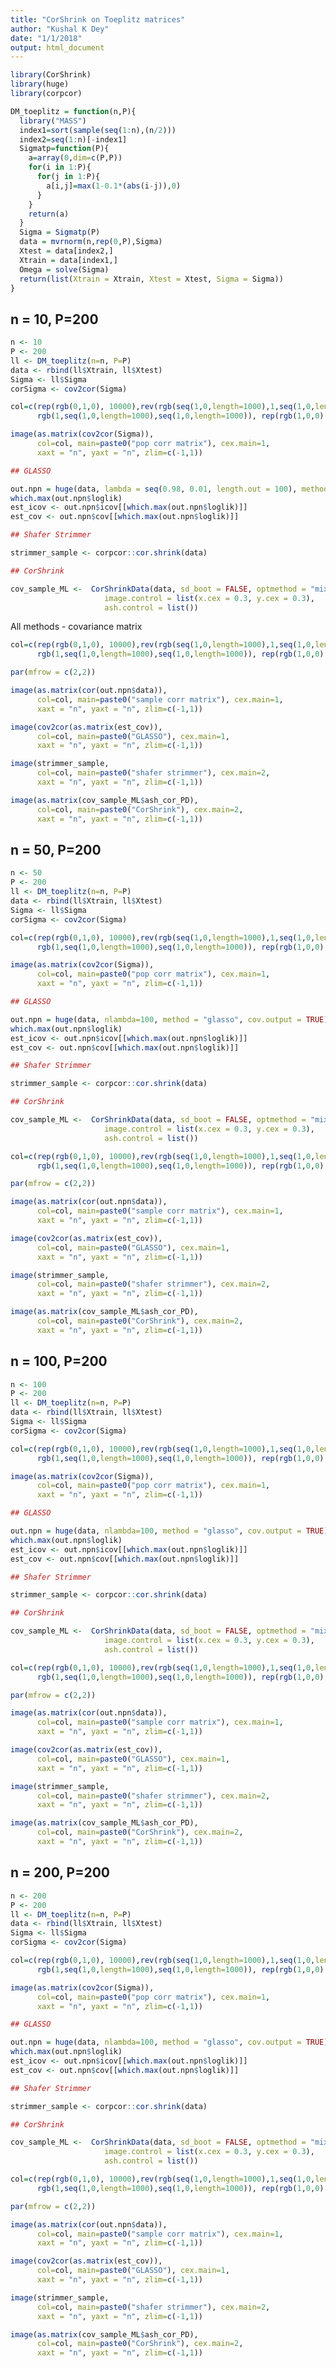 ```yaml
---
title: "CorShrink on Toeplitz matrices"
author: "Kushal K Dey"
date: "1/1/2018"
output: html_document
---
```


```r
library(CorShrink)
library(huge)
library(corpcor)
```


```r
DM_toeplitz = function(n,P){
  library("MASS")
  index1=sort(sample(seq(1:n),(n/2)))
  index2=seq(1:n)[-index1]
  Sigmatp=function(P){
    a=array(0,dim=c(P,P))
    for(i in 1:P){
      for(j in 1:P){
        a[i,j]=max(1-0.1*(abs(i-j)),0)
      }
    }
    return(a)
  }
  Sigma = Sigmatp(P)
  data = mvrnorm(n,rep(0,P),Sigma)
  Xtest = data[index2,]
  Xtrain = data[index1,]
  Omega = solve(Sigma)
  return(list(Xtrain = Xtrain, Xtest = Xtest, Sigma = Sigma))
}

```


## n = 10, P=200

```r
n <- 10
P <- 200
ll <- DM_toeplitz(n=n, P=P)
data <- rbind(ll$Xtrain, ll$Xtest)
Sigma <- ll$Sigma
corSigma <- cov2cor(Sigma)
```

```r
col=c(rep(rgb(0,1,0), 10000),rev(rgb(seq(1,0,length=1000),1,seq(1,0,length=1000))),
      rgb(1,seq(1,0,length=1000),seq(1,0,length=1000)), rep(rgb(1,0,0),10000))

image(as.matrix(cov2cor(Sigma)),
      col=col, main=paste0("pop corr matrix"), cex.main=1,
      xaxt = "n", yaxt = "n", zlim=c(-1,1))
```

```r

## GLASSO

out.npn = huge(data, lambda = seq(0.98, 0.01, length.out = 100), method = "glasso", cov.output = TRUE)
which.max(out.npn$loglik)
est_icov <- out.npn$icov[[which.max(out.npn$loglik)]]
est_cov <- out.npn$cov[[which.max(out.npn$loglik)]]

## Shafer Strimmer 

strimmer_sample <- corpcor::cor.shrink(data)

## CorShrink

cov_sample_ML <-  CorShrinkData(data, sd_boot = FALSE, optmethod = "mixEM",
                     image.control = list(x.cex = 0.3, y.cex = 0.3),
                     ash.control = list())

```

All methods - covariance matrix 

```r

col=c(rep(rgb(0,1,0), 10000),rev(rgb(seq(1,0,length=1000),1,seq(1,0,length=1000))),
      rgb(1,seq(1,0,length=1000),seq(1,0,length=1000)), rep(rgb(1,0,0),10000))

par(mfrow = c(2,2))

image(as.matrix(cor(out.npn$data)),
      col=col, main=paste0("sample corr matrix"), cex.main=1,
      xaxt = "n", yaxt = "n", zlim=c(-1,1))

image(cov2cor(as.matrix(est_cov)),
      col=col, main=paste0("GLASSO"), cex.main=1,
      xaxt = "n", yaxt = "n", zlim=c(-1,1))

image(strimmer_sample,
      col=col, main=paste0("shafer strimmer"), cex.main=2,
      xaxt = "n", yaxt = "n", zlim=c(-1,1))

image(as.matrix(cov_sample_ML$ash_cor_PD),
      col=col, main=paste0("CorShrink"), cex.main=2,
      xaxt = "n", yaxt = "n", zlim=c(-1,1))

```

## n = 50, P=200

```r
n <- 50
P <- 200
ll <- DM_toeplitz(n=n, P=P)
data <- rbind(ll$Xtrain, ll$Xtest)
Sigma <- ll$Sigma
corSigma <- cov2cor(Sigma)
```

```r
col=c(rep(rgb(0,1,0), 10000),rev(rgb(seq(1,0,length=1000),1,seq(1,0,length=1000))),
      rgb(1,seq(1,0,length=1000),seq(1,0,length=1000)), rep(rgb(1,0,0),10000))

image(as.matrix(cov2cor(Sigma)),
      col=col, main=paste0("pop corr matrix"), cex.main=1,
      xaxt = "n", yaxt = "n", zlim=c(-1,1))
```

```r

## GLASSO

out.npn = huge(data, nlambda=100, method = "glasso", cov.output = TRUE)
which.max(out.npn$loglik)
est_icov <- out.npn$icov[[which.max(out.npn$loglik)]]
est_cov <- out.npn$cov[[which.max(out.npn$loglik)]]

## Shafer Strimmer 

strimmer_sample <- corpcor::cor.shrink(data)

## CorShrink

cov_sample_ML <-  CorShrinkData(data, sd_boot = FALSE, optmethod = "mixEM",
                     image.control = list(x.cex = 0.3, y.cex = 0.3),
                     ash.control = list())

```

```r

col=c(rep(rgb(0,1,0), 10000),rev(rgb(seq(1,0,length=1000),1,seq(1,0,length=1000))),
      rgb(1,seq(1,0,length=1000),seq(1,0,length=1000)), rep(rgb(1,0,0),10000))

par(mfrow = c(2,2))

image(as.matrix(cor(out.npn$data)),
      col=col, main=paste0("sample corr matrix"), cex.main=1,
      xaxt = "n", yaxt = "n", zlim=c(-1,1))

image(cov2cor(as.matrix(est_cov)),
      col=col, main=paste0("GLASSO"), cex.main=1,
      xaxt = "n", yaxt = "n", zlim=c(-1,1))

image(strimmer_sample,
      col=col, main=paste0("shafer strimmer"), cex.main=2,
      xaxt = "n", yaxt = "n", zlim=c(-1,1))

image(as.matrix(cov_sample_ML$ash_cor_PD),
      col=col, main=paste0("CorShrink"), cex.main=2,
      xaxt = "n", yaxt = "n", zlim=c(-1,1))

```

## n = 100, P=200

```r
n <- 100
P <- 200
ll <- DM_toeplitz(n=n, P=P)
data <- rbind(ll$Xtrain, ll$Xtest)
Sigma <- ll$Sigma
corSigma <- cov2cor(Sigma)
```

```r
col=c(rep(rgb(0,1,0), 10000),rev(rgb(seq(1,0,length=1000),1,seq(1,0,length=1000))),
      rgb(1,seq(1,0,length=1000),seq(1,0,length=1000)), rep(rgb(1,0,0),10000))

image(as.matrix(cov2cor(Sigma)),
      col=col, main=paste0("pop corr matrix"), cex.main=1,
      xaxt = "n", yaxt = "n", zlim=c(-1,1))
```

```r

## GLASSO

out.npn = huge(data, nlambda=100, method = "glasso", cov.output = TRUE)
which.max(out.npn$loglik)
est_icov <- out.npn$icov[[which.max(out.npn$loglik)]]
est_cov <- out.npn$cov[[which.max(out.npn$loglik)]]

## Shafer Strimmer 

strimmer_sample <- corpcor::cor.shrink(data)

## CorShrink

cov_sample_ML <-  CorShrinkData(data, sd_boot = FALSE, optmethod = "mixEM",
                     image.control = list(x.cex = 0.3, y.cex = 0.3),
                     ash.control = list())

```

```r

col=c(rep(rgb(0,1,0), 10000),rev(rgb(seq(1,0,length=1000),1,seq(1,0,length=1000))),
      rgb(1,seq(1,0,length=1000),seq(1,0,length=1000)), rep(rgb(1,0,0),10000))

par(mfrow = c(2,2))

image(as.matrix(cor(out.npn$data)),
      col=col, main=paste0("sample corr matrix"), cex.main=1,
      xaxt = "n", yaxt = "n", zlim=c(-1,1))

image(cov2cor(as.matrix(est_cov)),
      col=col, main=paste0("GLASSO"), cex.main=1,
      xaxt = "n", yaxt = "n", zlim=c(-1,1))

image(strimmer_sample,
      col=col, main=paste0("shafer strimmer"), cex.main=2,
      xaxt = "n", yaxt = "n", zlim=c(-1,1))

image(as.matrix(cov_sample_ML$ash_cor_PD),
      col=col, main=paste0("CorShrink"), cex.main=2,
      xaxt = "n", yaxt = "n", zlim=c(-1,1))

```

## n = 200, P=200

```r
n <- 200
P <- 200
ll <- DM_toeplitz(n=n, P=P)
data <- rbind(ll$Xtrain, ll$Xtest)
Sigma <- ll$Sigma
corSigma <- cov2cor(Sigma)
```

```r
col=c(rep(rgb(0,1,0), 10000),rev(rgb(seq(1,0,length=1000),1,seq(1,0,length=1000))),
      rgb(1,seq(1,0,length=1000),seq(1,0,length=1000)), rep(rgb(1,0,0),10000))

image(as.matrix(cov2cor(Sigma)),
      col=col, main=paste0("pop corr matrix"), cex.main=1,
      xaxt = "n", yaxt = "n", zlim=c(-1,1))
```

```r

## GLASSO

out.npn = huge(data, nlambda=100, method = "glasso", cov.output = TRUE)
which.max(out.npn$loglik)
est_icov <- out.npn$icov[[which.max(out.npn$loglik)]]
est_cov <- out.npn$cov[[which.max(out.npn$loglik)]]

## Shafer Strimmer 

strimmer_sample <- corpcor::cor.shrink(data)

## CorShrink

cov_sample_ML <-  CorShrinkData(data, sd_boot = FALSE, optmethod = "mixEM",
                     image.control = list(x.cex = 0.3, y.cex = 0.3),
                     ash.control = list())

```

```r

col=c(rep(rgb(0,1,0), 10000),rev(rgb(seq(1,0,length=1000),1,seq(1,0,length=1000))),
      rgb(1,seq(1,0,length=1000),seq(1,0,length=1000)), rep(rgb(1,0,0),10000))

par(mfrow = c(2,2))

image(as.matrix(cor(out.npn$data)),
      col=col, main=paste0("sample corr matrix"), cex.main=1,
      xaxt = "n", yaxt = "n", zlim=c(-1,1))

image(cov2cor(as.matrix(est_cov)),
      col=col, main=paste0("GLASSO"), cex.main=1,
      xaxt = "n", yaxt = "n", zlim=c(-1,1))

image(strimmer_sample,
      col=col, main=paste0("shafer strimmer"), cex.main=2,
      xaxt = "n", yaxt = "n", zlim=c(-1,1))

image(as.matrix(cov_sample_ML$ash_cor_PD),
      col=col, main=paste0("CorShrink"), cex.main=2,
      xaxt = "n", yaxt = "n", zlim=c(-1,1))

```
